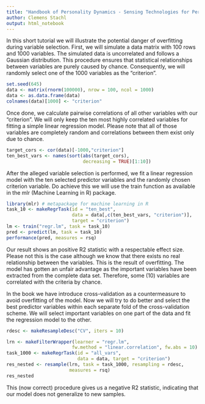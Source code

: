 ```yaml
---
title: "Handbook of Personality Dynamics - Sensing Technologies for Personality Assessment - Cross-Validation"
author: Clemens Stachl
output: html_notebook
---
```


In this short tutorial we will illustrate the potential danger of overfitting during variable selection.
First, we will simulate a data matrix with 100 rows and 1000 variables. 
The simulated data is uncorrelated and follows a Gaussian distribution. 
This procedure ensures that statistical relationships between variables are purely caused by chance.
Consequently, we will randomly select one of the 1000 variables as the "criterion".

```r
set.seed(645)
data <- matrix(rnorm(100000), nrow = 100, ncol = 1000)
data <- as.data.frame(data)
colnames(data)[1000] <- "criterion"
```

Once done, we calculate pairwise correlations of all other variables with our “criterion”. 
We will only keep the ten most highly correlated variables for fitting a simple linear regression model. 
Please note that all of those variables are completely random and correlations between them exist only due to chance.

```r
target_cors <- cor(data)[-1000,"criterion"]
ten_best_vars <- names(sort(abs(target_cors), 
                            decreasing = TRUE)[1:10])
```

After the alleged variable selection is performed, we fit a linear regression model with the ten selected predictor variables and the randomly chosen criterion variable.
Do achieve this we will use the train function as available in the mlr (Machine Learning in R) package.

```r
library(mlr) # metapackage for machine learning in R
task_10 <- makeRegrTask(id = "ten_best", 
                        data = data[,c(ten_best_vars, "criterion")], 
                        target = "criterion")
lm <- train("regr.lm", task = task_10)
pred <- predict(lm, task = task_10)
performance(pred, measures = rsq)
```

Our result shows an positive R2 statistic with a respectable effect size. Please not this is the case although we know that there exists no real relationship between the variables. 
This is the result of overfitting. The model has gotten an unfair advantage as the important variables have been extracted from the complete data set. Therefore, some (10)
variables are correlated with the criteria by chance. 

In the book we have introduce cross-validation as a countermeasure to avoid overfitting of the model.
Now we will try to do better and select the best predictor variables within each separate fold of the cross-validation scheme.
We will select important variables on one part of the data and fit the regression model to the other.

```r
rdesc <- makeResampleDesc("CV", iters = 10)

lrn <- makeFilterWrapper(learner = "regr.lm", 
                        fw.method = "linear.correlation", fw.abs = 10)
task_1000 <- makeRegrTask(id = "all_vars", 
                          data = data, target = "criterion")
res_nested <- resample(lrn, task = task_1000, resampling = rdesc,
                       measures = rsq)
res_nested

```

This (now correct) procedure gives us a negative R2 statistic, indicating that our model does not generalize to new samples.

